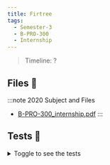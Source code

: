 ```yaml
---
title: Firtree
tags:
  - Semester-3
  - B-PRO-300
  - Internship
---
```

> Timeline: ?


## Files 📂

:::note 2020 Subject and Files
- [B-PRO-300_internship.pdf](https://github.com/Studio-17/Epitech-Subjects/raw/main/Semester-3/B-PRO-300/Internship/B-PRO-300_internship.pdf)
:::

## Tests 🤖
<details>
  <summary>Toggle to see the tests</summary>
  <div>
Yo
  </div>
</details>
